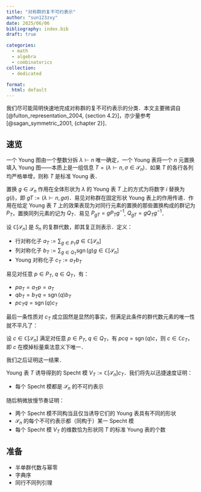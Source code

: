 ```yaml
---
title: "对称群的复不可约表示"
author: "sun123zxy"
date: 2025/06/06
bibliography: index.bib 
draft: true

categories:
  - math
  - algebra
  - combinatorics
collection:
  - dedicated

format:
  html: default
---
```


\newcommand{\sgn}{\operatorname{sgn}}

我们尽可能简明快速地完成对称群的复不可约表示的分类．本文主要微调自 [@fulton_representation_2004, {section 4.2}]，亦少量参考 [@sagan_symmetric_2001, {chapter 2}]．

## 速览

一个 Young 图由一个整数分拆 $\lambda \vdash n$ 唯一确定，一个 Young 表将一个 $n$ 元置换填入 Young 图——本质上是一组信息 $T = (\lambda \vdash n, \sigma \in \mathcal S_n)$．如果 $T$ 的各行各列均严格单增，则称 $T$ 是标准 Young 表．

置换 $g \in \mathcal S_n$ 作用在全体形状为 $\lambda$ 的 Young 表 $T$ 上的方式为将数字 $i$ 替换为 $g(i)$，即 $gT := (\lambda \vdash n, g \sigma)$．易见对称群在固定形状 Young 表上的作用传递．作用在给定 Young 表 $T$ 上的效果表现为对同行元素的置换的那些置换构成的群记为 $P_T$，置换同列元素的记为 $Q_T$．易见 $P_{gT} = g P_T g^{-1}$, $Q_{gT} = g Q_T g^{-1}$．

设 $\mathbb C[\mathcal S_n]$ 是 $S_n$ 的复群代数，即其复正则表示．定义：

- 行对称化子 $a_T := \sum_{g \in P_T} g \in \mathbb C[\mathcal S_n]$
- 列对称化子 $b_T := \sum_{g \in Q_T} \sgn(g) g \in \mathbb C[\mathcal S_n]$
- Young 对称化子 $c_T := a_T b_T$

易见对任意 $p \in P_T$, $q \in Q_T$，有：

- $p a_T = a_T p = a_T$
- $q b_T = b_T q = \sgn(q) b_T$
- $p c_T q = \sgn(q) c_T$

最后一条性质对 $c_T$ 成立固然是显然的事实，但满足此条件的群代数元素的唯一性就不平凡了：

:::{#prp-c-unique}

设 $c \in \mathbb C[\mathcal S_n]$ 满足对任意 $p \in P_T$, $q \in Q_T$，有 $p c q = \sgn(q) c$，则 $c \in \mathbb C c_T$，即 $c$ 在模掉标量乘法意义下唯一．
:::

我们之后证明这一结果．

Young 表 $T$ 诱导得到的 Specht 模 $V_T := \mathbb C[\mathcal S_n] c_T$．我们将先以迅捷速度证明：

- 每个 Specht 模都是 $\mathcal S_n$ 的不可约表示

随后稍微放慢节奏证明：

- 两个 Specht 模不同构当且仅当诱导它们的 Young 表具有不同的形状
- $\mathcal S_n$ 的每个不可约表示都（同构于）某一 Specht 模
- 每个 Specht 模 $V_T$ 的维数恰为形状同 $T$ 的标准 Young 表的个数

## 准备

- 半单群代数与幂零
- 字典序
- 同行不同列引理